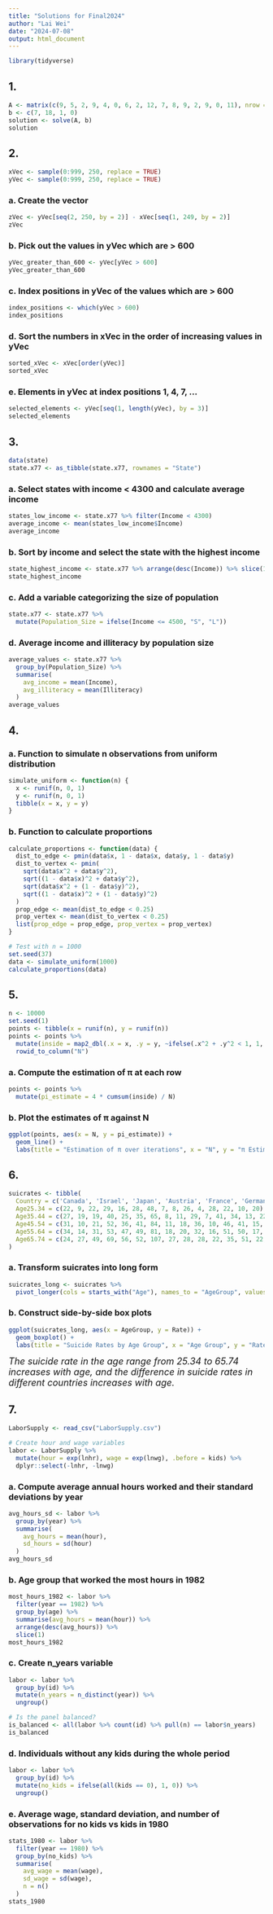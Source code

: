 ```yaml
---
title: "Solutions for Final2024"
author: "Lai Wei"
date: "2024-07-08"
output: html_document
---
```

```r
library(tidyverse)
```

## 1.

```r
A <- matrix(c(9, 5, 2, 9, 4, 0, 6, 2, 12, 7, 8, 9, 2, 9, 0, 11), nrow = 4)
b <- c(7, 18, 1, 0)
solution <- solve(A, b)
solution
```

## 2.

```r
xVec <- sample(0:999, 250, replace = TRUE)
yVec <- sample(0:999, 250, replace = TRUE)
```

### a. Create the vector
```r
zVec <- yVec[seq(2, 250, by = 2)] - xVec[seq(1, 249, by = 2)]
zVec
```

### b. Pick out the values in yVec which are > 600
```r
yVec_greater_than_600 <- yVec[yVec > 600]
yVec_greater_than_600
```

### c. Index positions in yVec of the values which are > 600
```r
index_positions <- which(yVec > 600)
index_positions
```

### d. Sort the numbers in xVec in the order of increasing values in yVec
```r
sorted_xVec <- xVec[order(yVec)]
sorted_xVec
```

### e. Elements in yVec at index positions 1, 4, 7, ...
```r
selected_elements <- yVec[seq(1, length(yVec), by = 3)]
selected_elements
```

## 3.

```r
data(state)
state.x77 <- as_tibble(state.x77, rownames = "State")
```

### a. Select states with income < 4300 and calculate average income
```r
states_low_income <- state.x77 %>% filter(Income < 4300)
average_income <- mean(states_low_income$Income)
average_income
```

### b. Sort by income and select the state with the highest income
```r
state_highest_income <- state.x77 %>% arrange(desc(Income)) %>% slice(1)
state_highest_income
```

### c. Add a variable categorizing the size of population
```r
state.x77 <- state.x77 %>%
  mutate(Population_Size = ifelse(Income <= 4500, "S", "L"))
```

### d. Average income and illiteracy by population size
```r
average_values <- state.x77 %>%
  group_by(Population_Size) %>%
  summarise(
    avg_income = mean(Income),
    avg_illiteracy = mean(Illiteracy)
  )
average_values
```

## 4.

### a. Function to simulate n observations from uniform distribution
```r
simulate_uniform <- function(n) {
  x <- runif(n, 0, 1)
  y <- runif(n, 0, 1)
  tibble(x = x, y = y)
}
```

### b. Function to calculate proportions
```r
calculate_proportions <- function(data) {
  dist_to_edge <- pmin(data$x, 1 - data$x, data$y, 1 - data$y)
  dist_to_vertex <- pmin(
    sqrt(data$x^2 + data$y^2),
    sqrt((1 - data$x)^2 + data$y^2),
    sqrt(data$x^2 + (1 - data$y)^2),
    sqrt((1 - data$x)^2 + (1 - data$y)^2)
  )
  prop_edge <- mean(dist_to_edge < 0.25)
  prop_vertex <- mean(dist_to_vertex < 0.25)
  list(prop_edge = prop_edge, prop_vertex = prop_vertex)
}

# Test with n = 1000
set.seed(37)
data <- simulate_uniform(1000)
calculate_proportions(data)
```

## 5.

```r
n <- 10000
set.seed(1)
points <- tibble(x = runif(n), y = runif(n))
points <- points %>%
  mutate(inside = map2_dbl(.x = x, .y = y, ~ifelse(.x^2 + .y^2 < 1, 1, 0))) %>%
  rowid_to_column("N")
```

### a. Compute the estimation of π at each row
```r
points <- points %>%
  mutate(pi_estimate = 4 * cumsum(inside) / N)
```

### b. Plot the estimates of π against N
```r
ggplot(points, aes(x = N, y = pi_estimate)) +
  geom_line() +
  labs(title = "Estimation of π over iterations", x = "N", y = "π Estimate")
```

## 6.

```r
suicrates <- tibble(
  Country = c('Canada', 'Israel', 'Japan', 'Austria', 'France', 'Germany', 'Hungary', 'Italy', 'Netherlands', 'Poland', 'Spain', 'Sweden', 'Switzerland', 'UK', 'USA'),
  Age25.34 = c(22, 9, 22, 29, 16, 28, 48, 7, 8, 26, 4, 28, 22, 10, 20),
  Age35.44 = c(27, 19, 19, 40, 25, 35, 65, 8, 11, 29, 7, 41, 34, 13, 22),
  Age45.54 = c(31, 10, 21, 52, 36, 41, 84, 11, 18, 36, 10, 46, 41, 15, 28),
  Age55.64 = c(34, 14, 31, 53, 47, 49, 81, 18, 20, 32, 16, 51, 50, 17, 33),
  Age65.74 = c(24, 27, 49, 69, 56, 52, 107, 27, 28, 28, 22, 35, 51, 22, 37)
)
```

### a. Transform suicrates into long form
```r
suicrates_long <- suicrates %>%
  pivot_longer(cols = starts_with("Age"), names_to = "AgeGroup", values_to = "Rate")
```

### b. Construct side-by-side box plots
```r
ggplot(suicrates_long, aes(x = AgeGroup, y = Rate)) +
  geom_boxplot() +
  labs(title = "Suicide Rates by Age Group", x = "Age Group", y = "Rate per 100,000")
```
<font size=4.5>*The suicide rate in the age range from 25.34 to 65.74 increases with age, and the difference in suicide rates in different countries increases with age.*</font>

## 7.

```r
LaborSupply <- read_csv("LaborSupply.csv")

# Create hour and wage variables
labor <- LaborSupply %>%
  mutate(hour = exp(lnhr), wage = exp(lnwg), .before = kids) %>%
  dplyr::select(-lnhr, -lnwg)
```

### a. Compute average annual hours worked and their standard deviations by year
```r
avg_hours_sd <- labor %>%
  group_by(year) %>%
  summarise(
    avg_hours = mean(hour),
    sd_hours = sd(hour)
  )
avg_hours_sd
```

### b. Age group that worked the most hours in 1982
```r
most_hours_1982 <- labor %>%
  filter(year == 1982) %>%
  group_by(age) %>%
  summarise(avg_hours = mean(hour)) %>%
  arrange(desc(avg_hours)) %>%
  slice(1)
most_hours_1982
```

### c. Create n_years variable
```r
labor <- labor %>%
  group_by(id) %>%
  mutate(n_years = n_distinct(year)) %>%
  ungroup()

# Is the panel balanced?
is_balanced <- all(labor %>% count(id) %>% pull(n) == labor$n_years)
is_balanced
```

### d. Individuals without any kids during the whole period
```r
labor <- labor %>%
  group_by(id) %>%
  mutate(no_kids = ifelse(all(kids == 0), 1, 0)) %>%
  ungroup()
```

### e. Average wage, standard deviation, and number of observations for no kids vs kids in 1980
```r
stats_1980 <- labor %>%
  filter(year == 1980) %>%
  group_by(no_kids) %>%
  summarise(
    avg_wage = mean(wage),
    sd_wage = sd(wage),
    n = n()
  )
stats_1980
```


